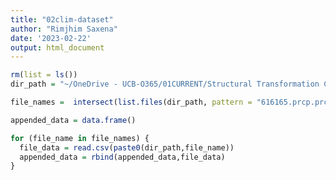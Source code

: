 ```yaml
---
title: "02clim-dataset"
author: "Rimjhim Saxena"
date: '2023-02-22'
output: html_document
---
```


```r
rm(list = ls())
dir_path = "~/OneDrive - UCB-O365/01CURRENT/Structural Transformation Climate Change India/Data/07Climate/csv-files/precip/"

file_names =  intersect(list.files(dir_path, pattern = "616165.prcp.prcp_0p25_daily_"),list.files(dir_path,pattern = "*.csv"))
```


```r
appended_data = data.frame()

for (file_name in file_names) {
  file_data = read.csv(paste0(dir_path,file_name))
  appended_data = rbind(appended_data,file_data)
}
```